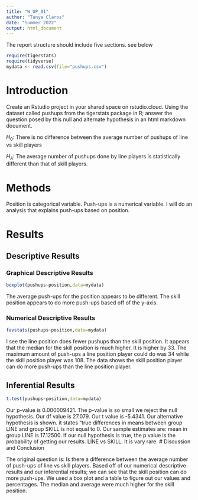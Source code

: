 ```yaml
---
title: "W_UP_01"
author: "Tanya Claros"
date: "Summer 2022"
output: html_document
---
```




The report structure should include five sections.  see below



```r
require(tigerstats)
require(tidyverse)
mydata <- read.csv(file="pushups.csv")
```

# Introduction

<!--In this section you explain what you are trying to show. Where did the data come from? What is the research or other question you are trying to answer?!-->

Create an Rstudio project in your shared space on rstudio.cloud.  Using the dataset called pushups from the tigerstats package in R; answer the question posed by this null and alternate hypothesis in an html markdown document.

$H_0$: There is no difference between the average number of pushups of line vs skill players

$H_A$: The average number of pushups done by line players is statistically different than that of skill players.

# Methods

<!--Decide on your methods: use "variable analysis" or other appropriate descriptors. Make sure to choose at least one graphical method and at least one numerical method.!-->
Position is categorical variable. Push-ups is a numerical variable. I will do an analysis that explains push-ups based on position.


# Results

<!--Divide this section into two sub-sections: One for your descriptive results and one for your inferential results.!-->

## Descriptive Results

### Graphical Descriptive Results

<!--Graphical results here. Make sure to show your code. Provide appropriate labels for axes, giving units if possible, and provide a good title for the graph, too. Use the graphical results to describe the patterns if any that exist in the data as focused toward the research question!-->
```r
boxplot(pushups~position,data=mydata)
```

The average push-ups for the position appears to be different. The skill position appears to do more push-ups based off of the y-axis.

### Numerical Descriptive Results

```r
favstats(pushups~position,data=mydata)
```

I see the line position does fewer pushups than the skill position. It appears that the median for the skill position is much higher. It is higher by 33. The maximum amount of push-ups a line position player could do was 34 while the skill position player was 108. The data shows the skill position player can do more push-ups than the line position player.  
<!--Numerical results go here. Use the numerical results to describe the patterns if any that exist in the data as focused toward the research question!-->

## Inferential Results

<!--State hypothesis clearly. Make sure your discussion of the inferential test covers all the aspects that the test output produces, such as test statistic, p-value etc. Make a decision about the null hypothesis, explain the assumptions on which the selected test/procedure was based, and why the chosen procedure satisfys the assumptions and is appropriate to answer the research question!-->

```r
t.test(pushups~position,data=mydata)
```
Our p-value is 0.000009421. The p-value is so small we reject the null hypothesis. Our df value is 27.079. Our t value is -5.4341. Our alternative hypothesis is shown. it states "true differences in means between group LINE and group SKILL is not equal to 0. Our sample estimates are: mean in group LINE is 17.12500. If our null hypothesis is true, the p value is the probability of getting our results. LINE vs SKILL. It is vary rare. 
# Discussion and Conclusion

<!--Discussion and conclusion here. If you found a relationship be sure to consider whether the relationship occurs because one of the variavbles causes the other, or whether they perhasps are related for some other reason. Watch the chapter 6 videos from the GeorgeTown videos collection.!-->

The original question is: Is there a difference between the average number of push-ups of line vs skill players. Based off of our numerical descriptive results and our inferential results; we can see that the skill position can do more push-ups. We used a box plot and a table to figure out our values and percentages. The median and average were much higher for the skill position. 
